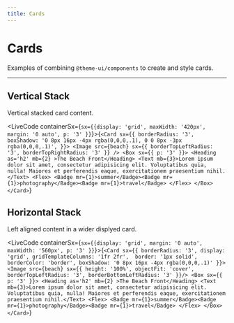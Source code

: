 ```yaml
---
title: Cards
--- 
```



# Cards

Examples of combining `@theme-ui/components` to create and style cards.

---

## Vertical Stack

Vertical stacked card content.

<LiveCode containerSx={`sx={{display: 'grid', maxWidth: '420px', margin: '0 auto', p: '3' }}`}>{`<Card sx={{ borderRadius: '3', boxShadow: '0 8px 16px -4px rgba(0,0,0,.1), 0 0 8px -3px rgba(0,0,0,.1)', }}>
  <Image src={beach} sx={{ borderTopLeftRadius: '3', borderTopRightRadius: '3' }} />
  <Box sx={{ p: '3' }}>
    <Heading as='h2' mb={2} >The Beach Front</Heading>
    <Text mb={3}>Lorem ipsum dolor sit amet, consectetur adipisicing elit. Voluptatibus quia, nulla! Maiores et perferendis eaque, exercitationem praesentium nihil.</Text>
    <Flex>
      <Badge mr={1}>summer</Badge><Badge mr={1}>photography</Badge><Badge mr={1}>travel</Badge>
    </Flex>
  </Box>
</Card>`}</LiveCode>

## Horizontal Stack

Left aligned content in a wider displyed card.

<LiveCode containerSx={`sx={{display: 'grid', margin: '0 auto', maxWidth: '560px', p: '3' }}`}>{`<Card sx={{ borderRadius: '3', display: 'grid', gridTemplateColumns: '1fr 2fr',  border: '1px solid', borderColor: 'border', boxShadow: '0 8px 16px -4px rgba(0,0,0,.1)' }}>
  <Image src={beach} sx={{ height: '100%', objectFit: 'cover', borderTopLeftRadius: '3', borderBottomLeftRadius: '3' }}/>
  <Box sx={{ p: '3' }}>
    <Heading as='h2' mb={2} >The Beach Front</Heading>
    <Text mb={3}>Lorem ipsum dolor sit amet, consectetur adipisicing elit. Voluptatibus quia, nulla! Maiores et perferendis eaque, exercitationem praesentium nihil.</Text>
    <Flex>
      <Badge mr={1}>summer</Badge><Badge mr={1}>photography</Badge><Badge mr={1}>travel</Badge>
    </Flex>
  </Box>
</Card>`}</LiveCode>
